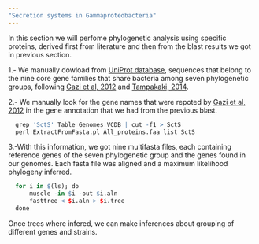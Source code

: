 ---
"Secretion systems in Gammaproteobacteria"
---


In this section we will perfome phylogenetic analysis using specific proteins, derived first from literature and then from the blast results we got in previous section. 

  1.- We manually dowload from [UniProt database](http://www.uniprot.org/), sequences that belong to the nine core gene families that share bacteria among seven phylogenetic groups, following [Gazi et al, 2012](https://bmcmicrobiol.biomedcentral.com/articles/10.1186/1471-2180-12-188) and [Tampakaki, 2014](https://www.ncbi.nlm.nih.gov/pmc/articles/PMC3973906/). 
  
  2.- We manually look for the gene names that were repoted by [Gazi et al, 2012](https://bmcmicrobiol.biomedcentral.com/articles/10.1186/1471-2180-12-188) in the gene annotation that we had from the previous blast. 
  
```{r,eval=FALSE}
  grep 'SctS' Table_Genomes_VCDB | cut -f1 > SctS
  perl ExtractFromFasta.pl All_proteins.faa list SctS
```
  
  3.-With this information, we got nine multifasta files, each containing reference genes of the seven phylogenetic group and the genes found in our genomes. Each fasta file was aligned and a maximum likelihood phylogeny inferred.

```{r,eval=FALSE}
  for i in $(ls); do
      muscle -in $i -out $i.aln
      fasttree < $i.aln > $i.tree
  done 
```


Once trees where infered, we can make inferences about grouping of different genes and strains. 

